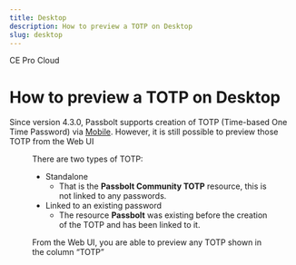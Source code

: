```yaml
---
title: Desktop
description: How to preview a TOTP on Desktop
slug: desktop
---
```



<div style={{display: "flex", gap: "1rem"}}>
  <Chips link="https://www.passbolt.com/ce/docker" isUnderMainTitle={true}>CE</Chips>
  <Chips link="https://www.passbolt.com/pricing/pro" isUnderMainTitle={true}>Pro</Chips>
  <Chips link="https://www.passbolt.com/pricing/cloud" isUnderMainTitle={true}>Cloud</Chips>
</div>

# How to preview a TOTP on Desktop

Since version 4.3.0, Passbolt supports creation of TOTP (Time-based One Time Password) via [Mobile](/docs/user/basic-features/manage-resources/totp/mobile). However, it is still possible to preview those TOTP from the Web UI

<Figure
  src={
    '/img/help/2023/10/totp_web_preview.png'
  }
  caption="fig. Web UI - Preview TOTP"
  alt="Web UI - Preview TOTP"
/>

There are two types of TOTP:

- Standalone
  - That is the **Passbolt Community TOTP** resource, this is not linked to any passwords.
- Linked to an existing password
  - The resource **Passbolt** was existing before the creation of the TOTP and has been linked to it.

From the Web UI, you are able to preview any TOTP shown in the column “TOTP”
